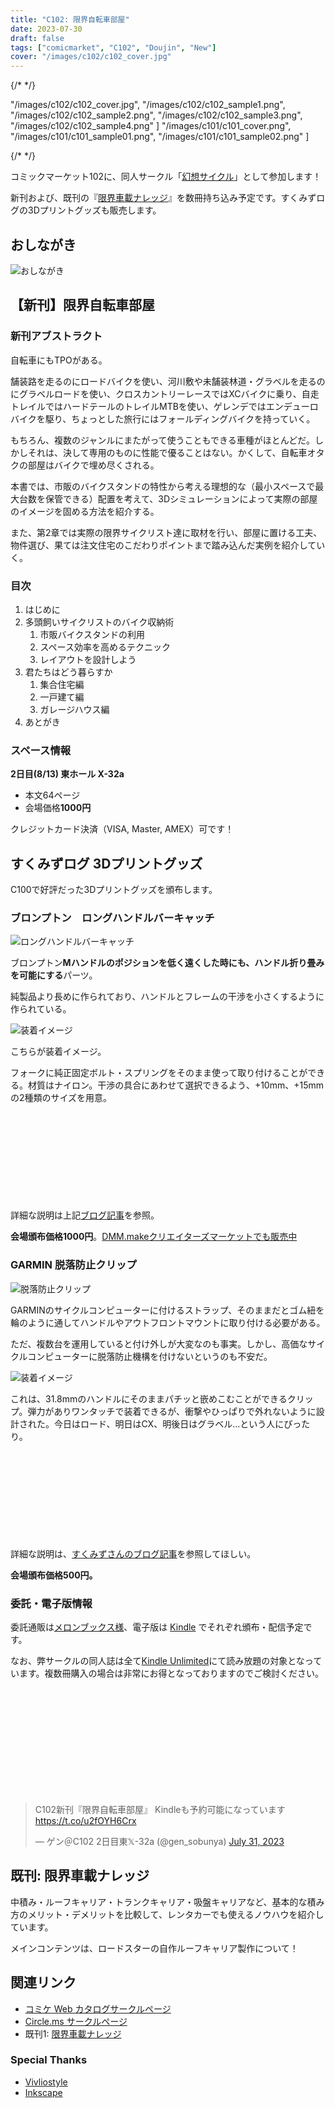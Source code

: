 ```yaml
---
title: "C102: 限界自転車部屋"
date: 2023-07-30
draft: false
tags: ["comicmarket", "C102", "Doujin", "New"]
cover: "/images/c102/c102_cover.jpg"
---
```


{/* <!-- textlint-disable --> */}

  "/images/c102/c102_cover.jpg",
  "/images/c102/c102_sample1.png",
  "/images/c102/c102_sample2.png",
  "/images/c102/c102_sample3.png",
  "/images/c102/c102_sample4.png"
]
  "/images/c101/c101_cover.png",
  "/images/c101/c101_sample01.png",
  "/images/c101/c101_sample02.png"
]

{/* <!-- textlint-enable --> */}

コミックマーケット102に、同人サークル「[幻想サイクル](https://webcatalog.circle.ms/Perma/Circle/10349446/)」として参加します！

新刊および、既刊の『[限界車載ナレッジ](/c101/)』を数冊持ち込み予定です。すくみずログの3Dプリントグッズも販売します。

## おしながき

![おしながき](/images/c102/c102_oshinagaki.png)

## 【新刊】限界自転車部屋

<SampleSlide sampleImageUrls={samples} />

### 新刊アブストラクト

自転車にもTPOがある。

舗装路を走るのにロードバイクを使い、河川敷や未舗装林道・グラベルを走るのにグラベルロードを使い、クロスカントリーレースではXCバイクに乗り、自走トレイルではハードテールのトレイルMTBを使い、ゲレンデではエンデューロバイクを駆り、ちょっとした旅行にはフォールディングバイクを持っていく。

もちろん、複数のジャンルにまたがって使うこともできる車種がほとんどだ。しかしそれは、決して専用のものに性能で優ることはない。かくして、自転車オタクの部屋はバイクで埋め尽くされる。

本書では、市販のバイクスタンドの特性から考える理想的な（最小スペースで最大台数を保管できる）配置を考えて、3Dシミュレーションによって実際の部屋のイメージを固める方法を紹介する。

また、第2章では実際の限界サイクリスト達に取材を行い、部屋に置ける工夫、物件選び、果ては注文住宅のこだわりポイントまで踏み込んだ実例を紹介していく。

### 目次

1. はじめに
2. 多頭飼いサイクリストのバイク収納術
   1. 市販バイクスタンドの利用
   2. スペース効率を高めるテクニック
   3. レイアウトを設計しよう
3. 君たちはどう暮らすか
   1. 集合住宅編
   2. 一戸建て編
   3. ガレージハウス編
4. あとがき

### スペース情報

**2日目(8/13) 東ホール X-32a**

- 本文64ページ
- 会場価格**1000円**

クレジットカード決済（VISA, Master, AMEX）可です！

## すくみずログ 3Dプリントグッズ

C100で好評だった3Dプリントグッズを頒布します。

### ブロンプトン　ロングハンドルバーキャッチ

![ロングハンドルバーキャッチ](/images/c102/116572_0.jpg)

ブロンプトン**Mハンドルのポジションを低く遠くした時にも、ハンドル折り畳みを可能にする**パーツ。

純製品より長めに作られており、ハンドルとフレームの干渉を小さくするように作られている。

![装着イメージ](/images/c102/116571_0.jpg)

こちらが装着イメージ。

フォークに純正固定ボルト・スプリングをそのまま使って取り付けることができる。材質はナイロン。干渉の具合にあわせて選択できるよう、+10mm、+15mmの2種類のサイズを用意。

<div class="iframely-embed">
  <div class="iframely-responsive" style="height: 140px; padding-bottom: 0;">
    <a
      href="https://skmzlog.com/brompton-long-handlebar-catch/"
      data-iframely-url="//iframely.net/IQwaJrO?card=small"
    ></a>
  </div>
</div>

詳細な説明は上記[ブログ記事](https://skmzlog.com/brompton-long-handlebar-catch/)を参照。

**会場頒布価格1000円**。[DMM.makeクリエイターズマーケットでも販売中](https://make.dmm.com/shop/236079/)

### GARMIN 脱落防止クリップ

![脱落防止クリップ](/images/c102/116570_0.jpg)

GARMINのサイクルコンピューターに付けるストラップ、そのままだとゴム紐を輪のように通してハンドルやアウトフロントマウントに取り付ける必要がある。

ただ、複数台を運用していると付け外しが大変なのも事実。しかし、高価なサイクルコンピューターに脱落防止機構を付けないというのも不安だ。

![装着イメージ](/images/c102/116573_0.jpg)

これは、31.8mmのハンドルにそのままパチッと嵌めこむことができるクリップ。弾力がありワンタッチで装着できるが、衝撃やひっぱりで外れないように設計された。今日はロード、明日はCX、明後日はグラベル…という人にぴったり。

<div class="iframely-embed">
  <div class="iframely-responsive" style="height: 140px; padding-bottom: 0;">
    <a
      href="https://skmzlog.com/garmin-tether-clip/"
      data-iframely-url="//iframely.net/BxrZjTl?card=small"
    ></a>
  </div>
</div>

詳細な説明は、[すくみずさんのブログ記事](https://skmzlog.com/garmin-tether-clip/)を参照してほしい。

**会場頒布価格500円。**

### 委託・電子版情報

委託通販は[メロンブックス様](https://www.melonbooks.co.jp/detail/detail.php?product_id=2027847)、電子版は [Kindle](https://amzn.to/3QfYLgP) でそれぞれ頒布・配信予定です。

なお、弊サークルの同人誌は全て[Kindle Unlimited](https://amzn.to/3GsXhaT)にて読み放題の対象となっています。複数冊購入の場合は非常にお得となっておりますのでご検討ください。

<div class="iframely-embed">
  <div class="iframely-responsive" style="height: 170px; padding-bottom: 0;">
    <a
      href="https://www.melonbooks.co.jp/detail/detail.php?product_id=2027847"
      data-iframely-url="//iframely.net/LOCtvBm"
    ></a>
  </div>
</div>

<blockquote class="twitter-tweet" data-partner="tweetdeck">
  <p lang="ja" dir="ltr">
    C102新刊『限界自転車部屋』 Kindleも予約可能になっています
    <a href="https://t.co/u2fOYH6Crx">https://t.co/u2fOYH6Crx</a>
  </p>
  &mdash; ゲン＠C102 2日目東𝕏-32a (@gen_sobunya) <a href="https://twitter.com/gen_sobunya/status/1685957302745194496?ref_src=twsrc%5Etfw">July 31, 2023</a>
</blockquote>

## 既刊: 限界車載ナレッジ

<SampleSlide sampleImageUrls={samples_c101} />

中積み・ルーフキャリア・トランクキャリア・吸盤キャリアなど、基本的な積み方のメリット・デメリットを比較して、レンタカーでも使えるノウハウを紹介しています。

メインコンテンツは、ロードスターの自作ルーフキャリア製作について！

## 関連リンク

- [コミケ Web カタログサークルページ](https://webcatalog.circle.ms/Perma/Circle/10349446/)
- [Circle.ms サークルページ](https://portal.circle.ms/Circle/Index/10349446)
- 既刊1: [限界車載ナレッジ](/c101/)

### Special Thanks

- [Vivliostyle](https://vivliostyle.org/)
- [Inkscape](https://inkscape.org/)
